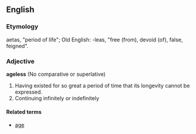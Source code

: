 ==English==
===Etymology===
{{L.}} aetas, "period of life"; Old English: -leas, "free (from), devoid (of), false, feigned".

===Adjective===
'''ageless''' (No comparative or superlative)

# Having existed for so great a period of time that its longevity cannot be expressed.
# Continuing infinitely or indefinitely

====Related terms====
*[[age]]